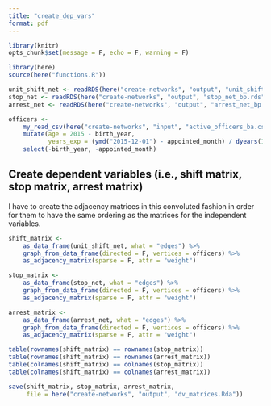 ```yaml
---
title: "create_dep_vars"
format: pdf
---
```


```r
library(knitr)
opts_chunk$set(message = F, echo = F, warning = F)

library(here)
source(here("functions.R"))
```

```r
unit_shift_net <- readRDS(here("create-networks", "output", "unit_shift_net_bp.rds"))
stop_net <- readRDS(here("create-networks", "output", "stop_net_bp.rds"))
arrest_net <- readRDS(here("create-networks", "output", "arrest_net_bp.rds"))

officers <-
    my_read_csv(here("create-networks", "input", "active_officers_ba.csv")) %>%
    mutate(age = 2015 - birth_year,
           years_exp = (ymd("2015-12-01") - appointed_month) / dyears(1)) %>%
    select(-birth_year, -appointed_month)
```

## Create dependent variables (i.e., shift matrix, stop matrix, arrest matrix)

I have to create the adjacency matrices in this convoluted fashion in order for them to have the same ordering as the matrices for the independent variables.

```r
shift_matrix <-
    as_data_frame(unit_shift_net, what = "edges") %>%
    graph_from_data_frame(directed = F, vertices = officers) %>%
    as_adjacency_matrix(sparse = F, attr = "weight")

stop_matrix <-
    as_data_frame(stop_net, what = "edges") %>%
    graph_from_data_frame(directed = F, vertices = officers) %>%
    as_adjacency_matrix(sparse = F, attr = "weight")

arrest_matrix <-
    as_data_frame(arrest_net, what = "edges") %>%
    graph_from_data_frame(directed = F, vertices = officers) %>%
    as_adjacency_matrix(sparse = F, attr = "weight")

table(rownames(shift_matrix) == rownames(stop_matrix))
table(rownames(shift_matrix) == rownames(arrest_matrix))
table(colnames(shift_matrix) == colnames(stop_matrix))
table(colnames(shift_matrix) == colnames(arrest_matrix))
```

```r
save(shift_matrix, stop_matrix, arrest_matrix,
     file = here("create-networks", "output", "dv_matrices.Rda"))
```
